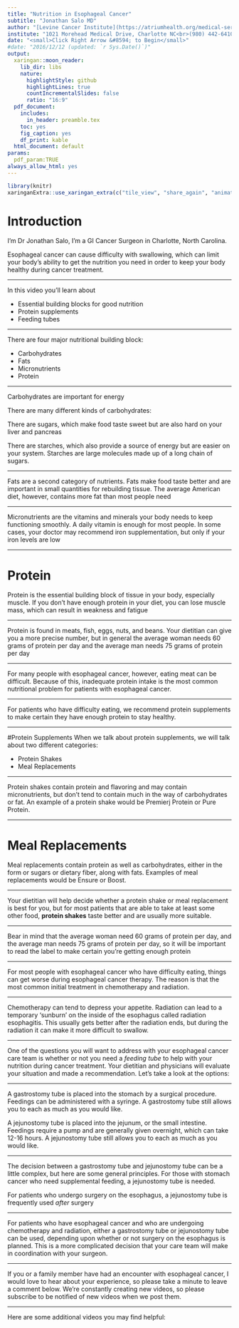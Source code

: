 ```yaml
---
title: "Nutrition in Esophageal Cancer"
subtitle: "Jonathan Salo MD"
author: "[Levine Cancer Institute](https://atriumhealth.org/medical-services/specialty-care/cancer-care/esophageal-cancer/meet-the-team#)"
institute: "1021 Morehead Medical Drive, Charlotte NC<br>(980) 442-6410"
date: "<small>Click Right Arrow &#8594; to Begin</small>"
#date: "2016/12/12 (updated: `r Sys.Date()`)"
output:
  xaringan::moon_reader:
    lib_dir: libs
    nature:
      highlightStyle: github
      highlightLines: true
      countIncrementalSlides: false
      ratio: "16:9"
  pdf_document:
    includes:
      in_header: preamble.tex
    toc: yes
    fig_caption: yes
    df_print: kable
  html_document: default
params: 
  pdf_param:TRUE
always_allow_html: yes     
---
```

<style type="text/css">
.remark-slide-content {
    font-size: 40px;
    padding: 1em 4em 1em 4em;
}

.title-slide h1:nth-of-type(1) {
}
.title-slide h2:nth-of-type(1) {
}
.title-slide a:nth-of-type(1) {
    color: #99ccff ;
    text-decoration: underline;
}

</style>
<!--- --->
<!--- --->
```r
library(knitr)
xaringanExtra::use_xaringan_extra(c("tile_view", "share_again", "animate_css", "tachyons","fit_screen","broadcast","scribble"))
```
# Introduction

I’m Dr Jonathan Salo, I’m a GI Cancer Surgeon in Charlotte, North Carolina.

Esophageal cancer can cause difficulty with swallowing, which can limit your body’s ability to get the nutrition you need in order to keep your body healthy during cancer treatment.

---

In this video you’ll learn about

- Essential building blocks for good nutrition
- Protein supplements
- Feeding tubes

---

There are four major nutritional building block:

- Carbohydrates
- Fats
- Micronutrients
- Protein

---

Carbohydrates are important for energy

There are many different kinds of carbohydrates:

There are sugars, which make food taste sweet
but are also hard on your liver and pancreas

There are starches, which also provide a source of
energy but are easier on your system.
Starches are large molecules made up of a long chain of sugars. 

---

Fats are a second category of nutrients.
Fats make food taste better and are important in
small quantities for rebuilding tissue.
The average American diet, however, contains
more fat than most people need

---

Micronutrients are the vitamins and minerals your
body needs to keep functioning smoothly.
A daily vitamin is enough for most people.
In some cases, your doctor may recommend iron
supplementation, but only if your iron levels are
low

---

# Protein
Protein is the essential building block of tissue in
your body, especially muscle.
If you don’t have enough protein in your diet, you
can lose muscle mass, which can result in
weakness and fatigue

---

Protein is found in meats, fish, eggs, nuts, and
beans.
Your dietitian can give you a more precise number,
but in general the average woman needs 60
grams of protein per day and the average man
needs 75 grams of protein per day

---

For many people with esophageal cancer,
however, eating meat can be difficult.
Because of this, inadequate protein intake is the
most common nutritional problem for patients
with esophageal cancer.

---

For patients who have difficulty eating, we
recommend protein supplements to make
certain they have enough protein to stay healthy.

---

#Protein Supplements
When we talk about protein supplements, we will
talk about two different categories:

- Protein Shakes
- Meal Replacements

---

Protein shakes contain protein and flavoring and
may contain micronutrients, but don’t tend to
contain much in the way of carbohydrates or fat.
An example of a protein shake would be Premierj
Protein or Pure Protein.

---

# Meal Replacements
Meal replacements contain protein as well as
carbohydrates, either in the form or sugars or
dietary fiber, along with fats. Examples of meal
replacements would be Ensure or Boost.

---

Your dietitian will help decide whether a protein
shake or meal replacement is best for you, but
for most patients that are able to take at least
some other food, **protein shakes** taste better and
are usually more suitable.

---

Bear in mind that the average woman need 60
grams of protein per day, and the average man
needs 75 grams of protein per day, so it will be
important to read the label to make certain
you’re getting enough protein

---

For most people with esophageal cancer who
have difficulty eating, things can get worse
during esophageal cancer therapy.
The reason is that the most common initial
treatment in chemotherapy and radiation.

---

Chemotherapy can tend to depress your appetite.
Radiation can lead to a temporary ‘sunburn’ on the inside of the esophagus called radiation
esophagitis. This usually gets better after the radiation ends, but during the radiation it can make it more difficult to swallow.

---

One of the questions you will want to address with your esophageal cancer care team is whether or
not you need a _feeding tube_ to help with your nutrition during cancer treatment.
Your dietitian and physicians will evaluate your situation and made a recommendation.
Let’s take a look at the options:

---

A gastrostomy tube is placed into the stomach by a surgical procedure. Feedings can be
administered with a syringe. A gastrostomy tube still allows you to each as much as you
would like.

A jejunostomy tube is placed into the jejunum, or the small intestine. Feedings
require a pump and are generally given overnight, which can take 12-16 hours. A
jejunostomy tube still allows you to each as much  as you would like.

---

The decision between a gastrostomy tube and jejunostomy tube can be a little complex, but here are some general principles.
For those with stomach cancer who need supplemental feeding, a jejunostomy tube is needed.

For patients who undergo surgery on the esophagus, a jejunostomy tube is frequently used _after_ surgery

---

For patients who have esophageal cancer and who are undergoing chemotherapy and radiation, either a gastrostomy tube or jejunostomy tube can be used, depending upon whether or not surgery on the esophagus is planned.
This is a more complicated decision that your care team will make in coordination with your surgeon.

---

If you or a family member have had an encounter with esophageal cancer, I would love to hear about your experience, so please take a minute to leave a comment below. We're constantly creating new videos, so please subscribe to be notified of new videos when we post them.

---

Here are some additional videos you may find helpful:

